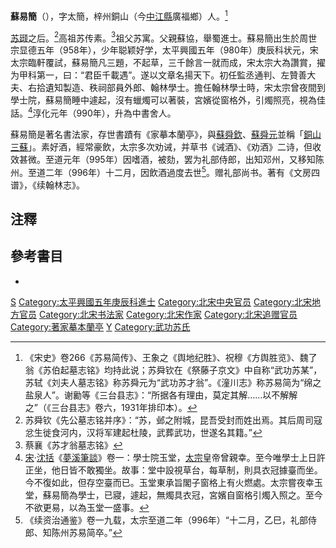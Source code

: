 '''蘇易簡'''（{{bd|958年||996年||S蘇}}），字太簡，梓州銅山（今[[中江縣|中江縣]]廣福鄉）人。<ref>《宋史》卷266《苏易简传》、王象之《舆地纪胜》、祝穆《方舆胜览》、魏了翁《苏伯起墓志铭》均持此说；苏舜钦在《祭藤子京文》中自称“武功苏某”，苏轼《刘夫人墓志铭》称苏舜元为“武功苏才翁”。《潼川志》称苏易简为“绵之盐泉人”。谢勷等《三台县志》：“所据各有理由，莫定其解……以不解解之”（《三台县志》卷六，1931年排印本）。</ref>

[[苏颋|苏颋]]之后。<ref>苏舜钦《先公墓志铭并序》：“苏，邺之附城，昆吾受封而姓出焉。其后周司寇忿生徙食河内，汉将军建起杜陵，武葬武功，世遂名其籍。”</ref>高祖苏传素。<ref>蔡襄《苏才翁墓志铭》</ref>祖父苏寓。父親蘇協，舉蜀進士。蘇易簡出生於周世宗显德五年（958年），少年聪颖好学，太平興國五年（980年）庚辰科状元，宋太宗臨軒覆試，蘇易簡凡三題，不起草，三千餘言一就而成，宋太宗大為讚賞，擢为甲科第一，曰：“君臣千載遇”。遂以文章名揚天下。初任監丞通判、左贊善大夫、右拾遺知製造、秩祠部員外郎、翰林學士。擔任翰林學士時，宋太宗曾夜間到學士院，蘇易簡睡中遽起，沒有蠟燭可以著裝，宮嬪從窗格外，引燭照亮，視為佳話。<ref>[[宋|宋]]·[[沈括|沈括]]《[[夢溪筆談|夢溪筆談]]》卷一：學士院玉堂，[[宋太宗|太宗]]皇帝曾親幸。至今唯學士上日許正坐，他日皆不敢獨坐。故事：堂中設視草台，每草制，則具衣冠據臺而坐。今不復如此，但存空臺而已。玉堂東承旨閣子窗格上有火燃處。太宗嘗夜幸玉堂，蘇易簡為學士，已寢，遽起，無燭具衣冠，宮嬪自窗格引燭入照之。至今不欲更易，以為玉堂一盛事。</ref>淳化元年（990年），升為中書舍人。

蘇易簡是著名書法家，存世書蹟有《家摹本蘭亭》，與[[蘇舜欽|蘇舜欽]]、[[蘇舜元|蘇舜元]]並稱「[[銅山三蘇|銅山三蘇]]」。素好酒，經常豪飲，太宗多次劝诫，并草书《诫酒》、《劝酒》二诗，但收效甚微。至道元年（995年）因嗜酒，被劾，罢为礼部侍郎，出知邓州，又移知陈州。至道二年（996年）十二月，因飲酒過度去世<ref>《续资治通鉴》卷一九载，太宗至道二年（996年）“十二月，乙巳，礼部侍郎、知陈州苏易简卒。”</ref>。赠礼部尚书。著有《文房四谱》，《续翰林志》。

==注釋==
<div class="references-small">
<references />
</div>

==參考書目==
* {{wikisource history|宋史|266}}

[[Category:宋朝狀元|S]]
[[Category:太平興國五年庚辰科進士|Category:太平興國五年庚辰科進士]]
[[Category:北宋中央官员|Category:北宋中央官员]]
[[Category:北宋地方官员|Category:北宋地方官员]]
[[Category:北宋书法家|Category:北宋书法家]]
[[Category:北宋作家|Category:北宋作家]]
[[Category:北宋追赠官员|Category:北宋追赠官员]]
[[Category:著家摹本蘭亭|Category:著家摹本蘭亭]]
[[Category:苏姓|Y]]
[[Category:武功苏氏|Category:武功苏氏]]